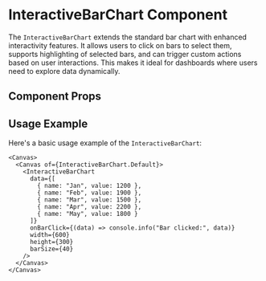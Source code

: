 

<Meta of={InteractiveBarChart} />

# InteractiveBarChart Component

The `InteractiveBarChart` extends the standard bar chart with enhanced interactivity features. It allows users to click on bars to select them, supports highlighting of selected bars, and can trigger custom actions based on user interactions. This makes it ideal for dashboards where users need to explore data dynamically.

## Component Props

<Canvas of={InteractiveBarChart.Default} />

<Controls />

## Usage Example

Here's a basic usage example of the `InteractiveBarChart`:

```tsx
<Canvas>
  <Canvas of={InteractiveBarChart.Default}>
    <InteractiveBarChart 
      data={[
        { name: "Jan", value: 1200 },
        { name: "Feb", value: 1900 },
        { name: "Mar", value: 1500 },
        { name: "Apr", value: 2200 },
        { name: "May", value: 1800 }
      ]}
      onBarClick={(data) => console.info("Bar clicked:", data)}
      width={600}
      height={300}
      barSize={40}
    />
  </Canvas>
</Canvas>
``` 